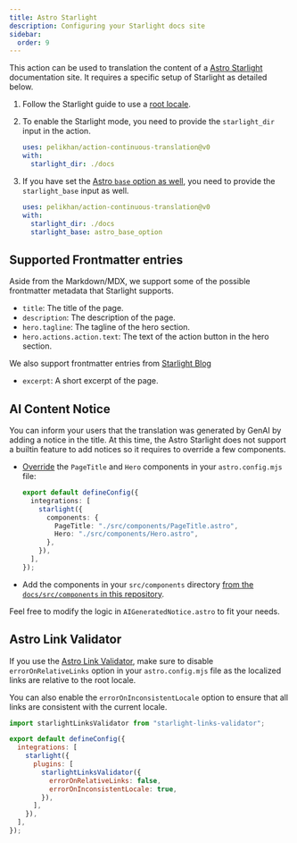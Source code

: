 ```yaml
---
title: Astro Starlight
description: Configuring your Starlight docs site
sidebar:
  order: 9
---
```



This action can be used to translation the content of a [Astro Starlight](https://starlight.astro.build/) documentation site.
It requires a specific setup of Starlight as detailed below.

<Steps>

<ol>

<li>

Follow the Starlight guide to use a [root locale](https://starlight.astro.build/guides/i18n/#use-a-root-locale).

</li>

<li>

To enable the Starlight mode, you need to provide the `starlight_dir` input in the action.

```yaml title=".github/workflows/ct.yml" "starlight_dir: ./docs"
uses: pelikhan/action-continuous-translation@v0
with:
  starlight_dir: ./docs
```

</li>

<li>

If you have set the [Astro `base` option as well](https://docs.astro.build/en/reference/configuration-reference/#base), 
you need to provide the `starlight_base` input as well.

```yaml title=".github/workflows/ct.yml" "starlight_base: my_repo_name"
uses: pelikhan/action-continuous-translation@v0
with:
  starlight_dir: ./docs
  starlight_base: astro_base_option
```

</li>

</ol>

</Steps>

## Supported Frontmatter entries

Aside from the Markdown/MDX, we support some of the possible frontmatter metadata that Starlight supports.

- `title`: The title of the page.
- `description`: The description of the page.
- `hero.tagline`: The tagline of the hero section.
- `hero.actions.action.text`: The text of the action button in the hero section.

We also support frontmatter entries from [Starlight Blog](https://starlight-blog-docs.vercel.app/)

- `excerpt`: A short excerpt of the page.

## AI Content Notice

You can inform your users that the translation was generated by GenAI by
adding a notice in the title. At this time, the Astro Starlight does not support a builtin feature to add notices
so it requires to override a few components.

- [Override](https://starlight.astro.build/guides/overriding-components/#how-to-override) the `PageTitle` and `Hero` components in your `astro.config.mjs` file:

  ```ts title="astro.config.mjs"
  export default defineConfig({
    integrations: [
      starlight({
        components: {
          PageTitle: "./src/components/PageTitle.astro",
          Hero: "./src/components/Hero.astro",
        },
      }),
    ],
  });
  ```

- Add the components in your `src/components` directory [from the `docs/src/components` in this repository](https://github.com/pelikhan/action-continuous-translation/tree/main/docs/src/components).

Feel free to modify the logic in `AIGeneratedNotice.astro` to fit your needs.

## Astro Link Validator

If you use the [Astro Link Validator](https://github.com/HiDeoo/starlight-links-validator),
make sure to disable `errorOnRelativeLinks` option in your `astro.config.mjs` file
as the localized links are relative to the root locale.

You can also enable the `errorOnInconsistentLocale` option to ensure that all links are consistent with the current locale.

```js title="astro.config.mjs" "errorOnRelativeLinks: false"
import starlightLinksValidator from "starlight-links-validator";

export default defineConfig({
  integrations: [
    starlight({
      plugins: [
        starlightLinksValidator({
          errorOnRelativeLinks: false,
          errorOnInconsistentLocale: true,
        }),
      ],
    }),
  ],
});
```
